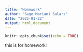 ```yaml
---
title: "Homework"
author: "Sage Mariani Sularz"
date: "2025-01-22"
output: html_document
---
```


```r
knitr::opts_chunk$set(echo = TRUE)
```

this is for homework!
